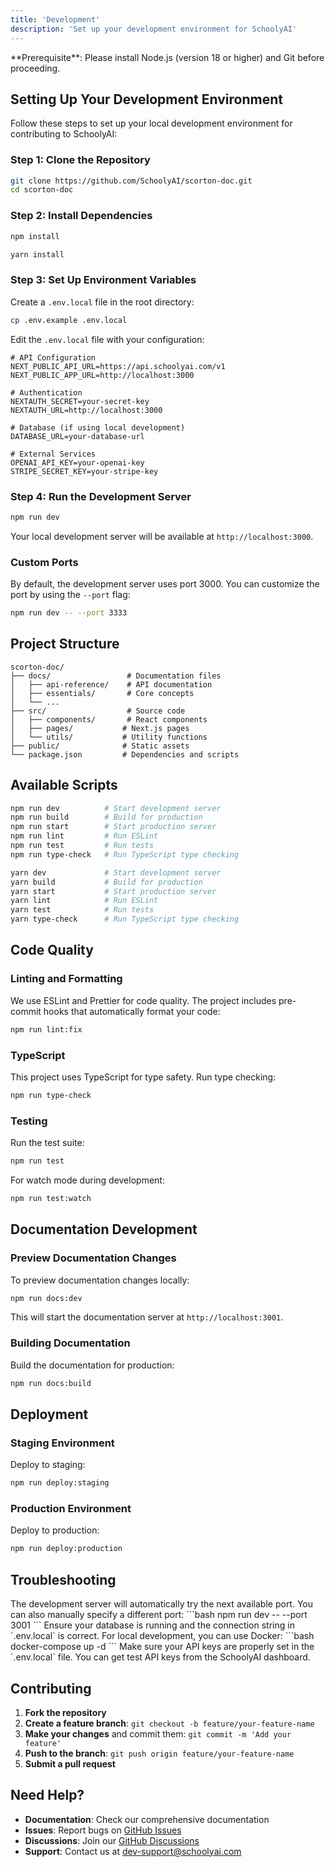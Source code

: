 ```yaml
---
title: 'Development'
description: 'Set up your development environment for SchoolyAI'
---
```


<Info>
  **Prerequisite**: Please install Node.js (version 18 or higher) and Git before proceeding.
</Info>

## Setting Up Your Development Environment

Follow these steps to set up your local development environment for contributing to SchoolyAI:

### Step 1: Clone the Repository

```bash
git clone https://github.com/SchoolyAI/scorton-doc.git
cd scorton-doc
```

### Step 2: Install Dependencies

<CodeGroup>

```bash npm
npm install
```

```bash yarn
yarn install
```

</CodeGroup>

### Step 3: Set Up Environment Variables

Create a `.env.local` file in the root directory:

```bash
cp .env.example .env.local
```

Edit the `.env.local` file with your configuration:

```env
# API Configuration
NEXT_PUBLIC_API_URL=https://api.schoolyai.com/v1
NEXT_PUBLIC_APP_URL=http://localhost:3000

# Authentication
NEXTAUTH_SECRET=your-secret-key
NEXTAUTH_URL=http://localhost:3000

# Database (if using local development)
DATABASE_URL=your-database-url

# External Services
OPENAI_API_KEY=your-openai-key
STRIPE_SECRET_KEY=your-stripe-key
```

### Step 4: Run the Development Server

```bash
npm run dev
```

Your local development server will be available at `http://localhost:3000`.

### Custom Ports

By default, the development server uses port 3000. You can customize the port by using the `--port` flag:

```bash
npm run dev -- --port 3333
```

## Project Structure

```
scorton-doc/
├── docs/                 # Documentation files
│   ├── api-reference/    # API documentation
│   ├── essentials/       # Core concepts
│   └── ...
├── src/                  # Source code
│   ├── components/       # React components
│   ├── pages/           # Next.js pages
│   └── utils/           # Utility functions
├── public/              # Static assets
└── package.json         # Dependencies and scripts
```

## Available Scripts

<CodeGroup>

```bash npm
npm run dev          # Start development server
npm run build        # Build for production
npm run start        # Start production server
npm run lint         # Run ESLint
npm run test         # Run tests
npm run type-check   # Run TypeScript type checking
```

```bash yarn
yarn dev             # Start development server
yarn build           # Build for production
yarn start           # Start production server
yarn lint            # Run ESLint
yarn test            # Run tests
yarn type-check      # Run TypeScript type checking
```

</CodeGroup>

## Code Quality

### Linting and Formatting

We use ESLint and Prettier for code quality. The project includes pre-commit hooks that automatically format your code:

```bash
npm run lint:fix
```

### TypeScript

This project uses TypeScript for type safety. Run type checking:

```bash
npm run type-check
```

### Testing

Run the test suite:

```bash
npm run test
```

For watch mode during development:

```bash
npm run test:watch
```

## Documentation Development

### Preview Documentation Changes

To preview documentation changes locally:

```bash
npm run docs:dev
```

This will start the documentation server at `http://localhost:3001`.

### Building Documentation

Build the documentation for production:

```bash
npm run docs:build
```

## Deployment

### Staging Environment

Deploy to staging:

```bash
npm run deploy:staging
```

### Production Environment

Deploy to production:

```bash
npm run deploy:production
```

## Troubleshooting

<AccordionGroup>
  <Accordion title="Port 3000 is already in use">
    The development server will automatically try the next available port. You can also manually specify a different port:
    ```bash
    npm run dev -- --port 3001
    ```
  </Accordion>

  <Accordion title="Database connection issues">
    Ensure your database is running and the connection string in `.env.local` is correct. For local development, you can use Docker:
    ```bash
    docker-compose up -d
    ```
  </Accordion>

  <Accordion title="API key issues">
    Make sure your API keys are properly set in the `.env.local` file. You can get test API keys from the SchoolyAI dashboard.
  </Accordion>
</AccordionGroup>

## Contributing

1. **Fork the repository**
2. **Create a feature branch**: `git checkout -b feature/your-feature-name`
3. **Make your changes** and commit them: `git commit -m 'Add your feature'`
4. **Push to the branch**: `git push origin feature/your-feature-name`
5. **Submit a pull request**

## Need Help?

- **Documentation**: Check our comprehensive documentation
- **Issues**: Report bugs on [GitHub Issues](https://github.com/SchoolyAI/scorton-doc/issues)
- **Discussions**: Join our [GitHub Discussions](https://github.com/SchoolyAI/scorton-doc/discussions)
- **Support**: Contact us at dev-support@schoolyai.com

